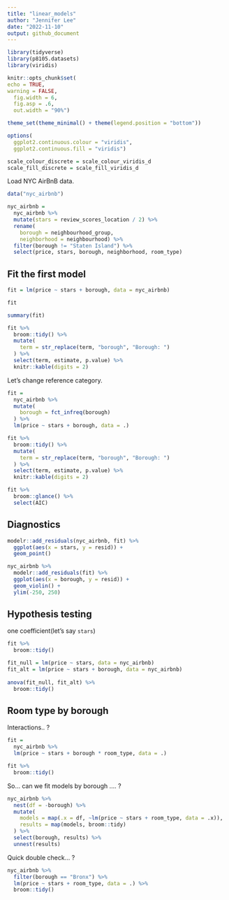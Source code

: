 ```yaml
---
title: "linear_models"
author: "Jennifer Lee"
date: "2022-11-10"
output: github_document
---
```


```r
library(tidyverse)
library(p8105.datasets)
library(viridis)

knitr::opts_chunk$set(
echo = TRUE,
warning = FALSE,
  fig.width = 6,
  fig.asp = .6,
  out.width = "90%")

theme_set(theme_minimal() + theme(legend.position = "bottom"))

options(
  ggplot2.continuous.colour = "viridis",
  ggplot2.continuous.fill = "viridis")

scale_colour_discrete = scale_colour_viridis_d
scale_fill_discrete = scale_fill_viridis_d
```


Load NYC AirBnB data.
```r
data("nyc_airbnb")

nyc_airbnb = 
  nyc_airbnb %>% 
  mutate(stars = review_scores_location / 2) %>% 
  rename(
    borough = neighbourhood_group,
    neighborhood = neighbourhood) %>% 
  filter(borough != "Staten Island") %>% 
  select(price, stars, borough, neighborhood, room_type)
```

## Fit the first model
```r
fit = lm(price ~ stars + borough, data = nyc_airbnb)

fit

summary(fit)

fit %>%
  broom::tidy() %>%
  mutate(
    term = str_replace(term, "borough", "Borough: ")
  ) %>%
  select(term, estimate, p.value) %>%
  knitr::kable(digits = 2)
```

Let's change reference category.
```r
fit = 
  nyc_airbnb %>%
  mutate(
    borough = fct_infreq(borough)
  ) %>%
  lm(price ~ stars + borough, data = .)

fit %>%
  broom::tidy() %>%
  mutate(
    term = str_replace(term, "borough", "Borough: ")
  ) %>%
  select(term, estimate, p.value) %>%
  knitr::kable(digits = 2)

fit %>%
  broom::glance() %>%
  select(AIC)
```

## Diagnostics

```r
modelr::add_residuals(nyc_airbnb, fit) %>%
  ggplot(aes(x = stars, y = resid)) +
  geom_point()

nyc_airbnb %>%
  modelr::add_residuals(fit) %>%
  ggplot(aes(x = borough, y = resid)) +
  geom_violin() +
  ylim(-250, 250)
```

## Hypothesis testing

one coefficient(let's say `stars`)
```r
fit %>%
  broom::tidy()
```

```r
fit_null = lm(price ~ stars, data = nyc_airbnb)
fit_alt = lm(price ~ stars + borough, data = nyc_airbnb)
 
anova(fit_null, fit_alt) %>%
  broom::tidy()
```


## Room type by borough

Interactions.. ?

```r
fit =
  nyc_airbnb %>%
  lm(price ~ stars + borough * room_type, data = .)

fit %>%
  broom::tidy()
```

So... can we fit models by borough .... ?

```r
nyc_airbnb %>%
  nest(df = -borough) %>%
  mutate(
    models = map(.x = df, ~lm(price ~ stars + room_type, data = .x)),
    results = map(models, broom::tidy)
  ) %>%
  select(borough, results) %>%
  unnest(results)
```

Quick double check... ?

```r
nyc_airbnb %>%
  filter(borough == "Bronx") %>%
  lm(price ~ stars + room_type, data = .) %>%
  broom::tidy()
```

